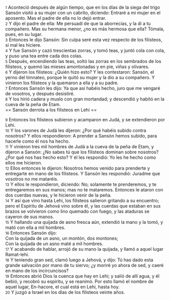 {{anchor|1}} <small>1</small> Aconteció después de algún tiempo, que en los días de la siega del trigo Sansón visitó a su mujer con un cabrito, diciendo: Entraré a mi mujer en el aposento. Mas el padre de ella no lo dejó entrar.<br>
{{anchor|2}} <small>2</small> Y dijo el padre de ella: Me persuadí de que la aborrecías, y la di a tu compañero. Mas su hermana menor, ¿no es más hermosa que ella? Tómala, pues, en su lugar.<br>
{{anchor|3}} <small>3</small> Entonces le dijo Sansón: Sin culpa seré esta vez respecto de los filisteos, si mal les hiciere.<br>
{{anchor|4}} <small>4</small> Y fue Sansón y cazó trescientas zorras, y tomó teas, y juntó cola con cola, y puso una tea entre cada dos colas.<br>
{{anchor|5}} <small>5</small> Después, encendiendo las teas, soltó las zorras en los sembrados de los filisteos, y quemó las mieses amontonadas y en pie, viñas y olivares.<br>
{{anchor|6}} <small>6</small> Y dijeron los filisteos: ¿Quién hizo esto? Y les contestaron: Sansón, el yerno del timnateo, porque le quitó su mujer y la dio a su compañero. Y vinieron los filisteos y la quemaron a ella y a su padre.<br>
{{anchor|7}} <small>7</small> Entonces Sansón les dijo: Ya que así habéis hecho, juro que me vengaré de vosotros, y después desistiré.<br>
{{anchor|8}} <small>8</small> Y los hirió cadera y muslo con gran mortandad; y descendió y habitó en la cueva de la peña de Etam.<br>
== Sansón derrota a los filisteos en Lehi ==

{{anchor|9}} <small>9</small> Entonces los filisteos subieron y acamparon en Judá, y se extendieron por Lehi.<br>
{{anchor|10}} <small>10</small> Y los varones de Judá les dijeron: ¿Por qué habéis subido contra nosotros? Y ellos respondieron: A prender a Sansón hemos subido, para hacerle como él nos ha hecho.<br>
{{anchor|11}} <small>11</small> Y vinieron tres mil hombres de Judá a la cueva de la peña de Etam, y dijeron a Sansón: ¿No sabes tú que los filisteos dominan sobre nosotros? ¿Por qué nos has hecho esto? Y él les respondió: Yo les he hecho como ellos me hicieron.<br>
{{anchor|12}} <small>12</small> Ellos entonces le dijeron: Nosotros hemos venido para prenderte y entregarte en mano de los filisteos. Y Sansón les respondió: Juradme que vosotros no me mataréis.<br>
{{anchor|13}} <small>13</small> Y ellos le respondieron, diciendo: No; solamente te prenderemos, y te entregaremos en sus manos; mas no te mataremos. Entonces le ataron con dos cuerdas nuevas, y le hicieron venir de la peña.<br>
{{anchor|14}} <small>14</small> Y así que vino hasta Lehi, los filisteos salieron gritando a su encuentro; pero el Espíritu de Jehová vino sobre él, y las cuerdas que estaban en sus brazos se volvieron como lino quemado con fuego, y las ataduras se cayeron de sus manos.<br>
{{anchor|15}} <small>15</small> Y hallando una quijada de asno fresca aún, extendió la mano y la tomó, y mató con ella a mil hombres.<br>
{{anchor|16}} <small>16</small> Entonces Sansón dijo:<br>
Con la quijada de un asno, un montón, dos montones;<br>
Con la quijada de un asno maté a mil hombres.<br>
{{anchor|17}} <small>17</small> Y acabando de hablar, arrojó de su mano la quijada, y llamó a aquel lugar Ramat-lehi.<br>
{{anchor|18}} <small>18</small> Y teniendo gran sed, clamó luego a Jehová, y dijo: Tú has dado esta grande salvación por mano de tu siervo; ¿y moriré yo ahora de sed, y caeré en mano de los incircuncisos?<br>
{{anchor|19}} <small>19</small> Entonces abrió Dios la cuenca que hay en Lehi; y salió de allí agua, y él bebió, y recobró su espíritu, y se reanimó. Por esto llamó el nombre de aquel lugar, En-hacore, el cual está en Lehi, hasta hoy.<br>
{{anchor|20}} <small>20</small> Y juzgó a Israel en los días de los filisteos veinte años.<br>
